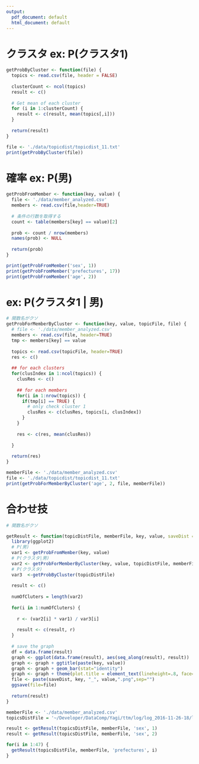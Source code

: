 ```yaml
---
output:
  pdf_document: default
  html_document: default
---
```


# クラスタ ex: P(クラスタ1)
```r
getProbByCluster <- function(file) {
  topics <- read.csv(file, header = FALSE)
  
  clusterCount <- ncol(topics)
  result <- c()
  
  # Get mean of each cluster
  for (i in 1:clusterCount) {
    result <- c(result, mean(topics[,i]))
  }
  
  return(result)
}

file <- './data/topicdist/topicdist_11.txt'
print(getProbByCluster(file))
```

# 確率 ex: P(男)

```r
getProbFromMember <- function(key, value) {
  file <- './data/member_analyzed.csv'
  members <- read.csv(file,header=TRUE)
  
  # 条件の行数を取得する
  count <- table(members[key] == value)[2]
  
  prob <- count / nrow(members)
  names(prob) <- NULL
  
  return(prob)
}

print(getProbFromMember('sex', 1))
print(getProbFromMember('prefectures', 17))
print(getProbFromMember('age', 2))
```

# ex: P(クラスタ1 | 男)
```r
# 関数名がクソ
getProbForMemberByCluster <- function(key, value, topicFile, file) {
  # file <- './data/member_analyzed.csv'
  members <- read.csv(file, header=TRUE)
  tmp <- members[key] == value
 
  topics <- read.csv(topicFile, header=TRUE)
  res <- c()
  
  ## for each clusters
  for(clusIndex in 1:ncol(topics)) {
    clusRes <- c()
    
    ## for each members
    for(i in 1:nrow(topics)) {
      if(tmp[i] == TRUE) {
        # only check cluster 1
        clusRes <- c(clusRes, topics[i, clusIndex])
      }
    }
    
    res <- c(res, mean(clusRes))
      
  }
  
  return(res)
}

memberFile <- './data/member_analyzed.csv'
file <- './data/topicdist/topicdist_11.txt'
print(getProbForMemberByCluster('age', 2, file, memberFile))
```

# 合わせ技

```r
# 関数名がクソ

getResult <- function(topicDistFile, memberFile, key, value, saveDist = "~/") {
  library(ggplot2)
  # P(男)
  var1 <- getProbFromMember(key, value)
  # P(クラスタ|男)
  var2 <- getProbForMemberByCluster(key, value, topicDistFile, memberFile)
  # P(クラスタ)
  var3  <-getProbByCluster(topicDistFile)
  
  result <- c()
  
  numOfCluters = length(var2)
  
  for(i in 1:numOfCluters) {
    
    r <- (var2[i] * var1) / var3[i]
    
    result <- c(result, r)
  }
  
  # save the graph
  df = data.frame(result)
  graph <- ggplot(data.frame(result), aes(seq_along(result), result)) 
  graph <- graph + ggtitle(paste(key, value))
  graph <- graph + geom_bar(stat="identity")
  graph <- graph + theme(plot.title = element_text(lineheight=.8, face="bold")) + ylim(0,1)
  file <- paste(saveDist, key, "_", value,".png",sep="")
  ggsave(file=file)
  
  return(result)
}

memberFile <- './data/member_analyzed.csv'
topicsDistFile = '~/Developer/DataComp/Yagi/ttm/log/log_2016-11-26-18/log_2016-11-26-18_K5_P12_I100/topicdist/topicdist_11.txt'

result <- getResult(topicsDistFile, memberFile, 'sex', 1)
result <- getResult(topicsDistFile, memberFile, 'sex', 2)

for(i in 1:47) {
  getResult(topicsDistFile, memberFile, 'prefectures', i)
}

```









